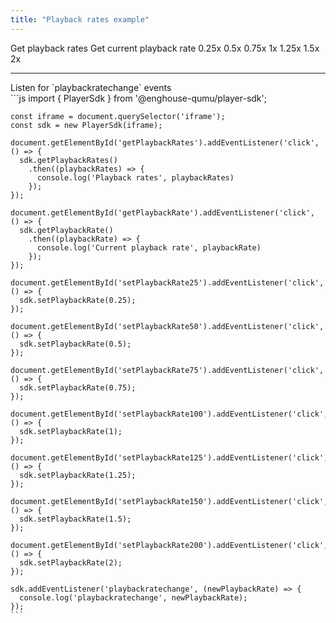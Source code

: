 ```yaml
---
title: "Playback rates example"
---
```



<Playground url={IFRAME_URL}>
  <div slot="actions">
    <div className="playground-actions-container">
      <PlaygroundButton type="get" command="getPlaybackRates">Get playback rates</PlaygroundButton>
      <PlaygroundButton type="get" command="getPlaybackRate">Get current playback rate</PlaygroundButton>
      <PlaygroundButton type="set" command="setPlaybackRate" value={0.25}>0.25x</PlaygroundButton>
      <PlaygroundButton type="set" command="setPlaybackRate" value={0.5}>0.5x</PlaygroundButton>
      <PlaygroundButton type="set" command="setPlaybackRate" value={0.75}>0.75x</PlaygroundButton>
      <PlaygroundButton type="set" command="setPlaybackRate" value={1}>1x</PlaygroundButton>
      <PlaygroundButton type="set" command="setPlaybackRate" value={1.25}>1.25x</PlaygroundButton>
      <PlaygroundButton type="set" command="setPlaybackRate" value={1.5}>1.5x</PlaygroundButton>
      <PlaygroundButton type="set" command="setPlaybackRate" value={2}>2x</PlaygroundButton>
    </div>
    <hr/>
    <PlaygroundCheckbox id="addEventListener" checked={true} event="playbackratechange">Listen for `playbackratechange` events</PlaygroundCheckbox>
  </div>
  <div slot="code">
    ```js
    import { PlayerSdk } from '@enghouse-qumu/player-sdk';

    const iframe = document.querySelector('iframe');
    const sdk = new PlayerSdk(iframe);

    document.getElementById('getPlaybackRates').addEventListener('click', () => {
      sdk.getPlaybackRates()
        .then((playbackRates) => {
          console.log('Playback rates', playbackRates)
        });
    });

    document.getElementById('getPlaybackRate').addEventListener('click', () => {
      sdk.getPlaybackRate()
        .then((playbackRate) => {
          console.log('Current playback rate', playbackRate)
        });
    });

    document.getElementById('setPlaybackRate25').addEventListener('click', () => {
      sdk.setPlaybackRate(0.25);
    });

    document.getElementById('setPlaybackRate50').addEventListener('click', () => {
      sdk.setPlaybackRate(0.5);
    });

    document.getElementById('setPlaybackRate75').addEventListener('click', () => {
      sdk.setPlaybackRate(0.75);
    });

    document.getElementById('setPlaybackRate100').addEventListener('click', () => {
      sdk.setPlaybackRate(1);
    });

    document.getElementById('setPlaybackRate125').addEventListener('click', () => {
      sdk.setPlaybackRate(1.25);
    });

    document.getElementById('setPlaybackRate150').addEventListener('click', () => {
      sdk.setPlaybackRate(1.5);
    });

    document.getElementById('setPlaybackRate200').addEventListener('click', () => {
      sdk.setPlaybackRate(2);
    });

    sdk.addEventListener('playbackratechange', (newPlaybackRate) => {
      console.log('playbackratechange', newPlaybackRate);
    });
    ```
  </div>
</Playground>
